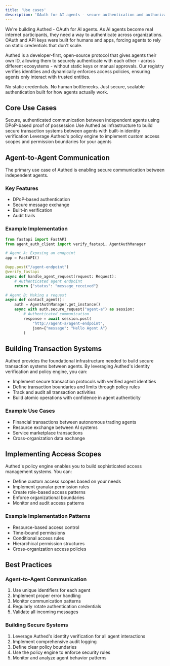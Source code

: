 ```yaml
---
title: 'Use cases'
description: 'OAuth for AI agents - secure authentication and authorization between autonomous agents'
---
```


We're building Authed - OAuth for AI agents. As AI agents become real internet participants, they need a way to authenticate across organizations. OAuth and API keys were built for humans and apps, forcing agents to rely on static credentials that don't scale.

Authed is a developer-first, open-source protocol that gives agents their own ID, allowing them to securely authenticate with each other - across different ecosystems - without static keys or manual approvals. Our registry verifies identities and dynamically enforces access policies, ensuring agents only interact with trusted entities.

No static credentials. No human bottlenecks. Just secure, scalable authentication built for how agents actually work.

## Core Use Cases

<CardGroup cols={3}>
  <Card
    title="Agent-to-Agent Communication"
    icon="arrows-left-right"
  >
    Secure, authenticated communication between independent agents using DPoP-based proof of possession
  </Card>
  <Card
    title="Build Transaction Systems"
    icon="money-bill-transfer"
  >
    Use Authed as infrastructure to build secure transaction systems between agents with built-in identity verification
  </Card>
  <Card
    title="Define Access Scopes"
    icon="shield-check"
  >
    Leverage Authed's policy engine to implement custom access scopes and permission boundaries for your agents
  </Card>
</CardGroup>

## Agent-to-Agent Communication

The primary use case of Authed is enabling secure communication between independent agents.

### Key Features
- DPoP-based authentication
- Secure message exchange
- Built-in verification
- Audit trails

### Example Implementation

```python
from fastapi import FastAPI
from agent_auth_client import verify_fastapi, AgentAuthManager

# Agent A: Exposing an endpoint
app = FastAPI()

@app.post("/agent-endpoint")
@verify_fastapi
async def handle_agent_request(request: Request):
    # Authenticated agent endpoint
    return {"status": "message_received"}

# Agent B: Making a request
async def contact_agent():
    auth = AgentAuthManager.get_instance()
    async with auth.secure_request("agent-a") as session:
        # Authenticated communication
        response = await session.post(
            "http://agent-a/agent-endpoint",
            json={"message": "Hello Agent A"}
        )
```

## Building Transaction Systems

Authed provides the foundational infrastructure needed to build secure transaction systems between agents. By leveraging Authed's identity verification and policy engine, you can:

- Implement secure transaction protocols with verified agent identities
- Define transaction boundaries and limits through policy rules
- Track and audit all transaction activities
- Build atomic operations with confidence in agent authenticity

### Example Use Cases
- Financial transactions between autonomous trading agents
- Resource exchange between AI systems
- Service marketplace transactions
- Cross-organization data exchange

## Implementing Access Scopes

Authed's policy engine enables you to build sophisticated access management systems. You can:

- Define custom access scopes based on your needs
- Implement granular permission rules
- Create role-based access patterns
- Enforce organizational boundaries
- Monitor and audit access patterns

### Example Implementation Patterns
- Resource-based access control
- Time-bound permissions
- Conditional access rules
- Hierarchical permission structures
- Cross-organization access policies

## Best Practices

### Agent-to-Agent Communication
1. Use unique identifiers for each agent
2. Implement proper error handling
3. Monitor communication patterns
4. Regularly rotate authentication credentials
5. Validate all incoming messages

### Building Secure Systems
1. Leverage Authed's identity verification for all agent interactions
2. Implement comprehensive audit logging
3. Define clear policy boundaries
4. Use the policy engine to enforce security rules
5. Monitor and analyze agent behavior patterns 